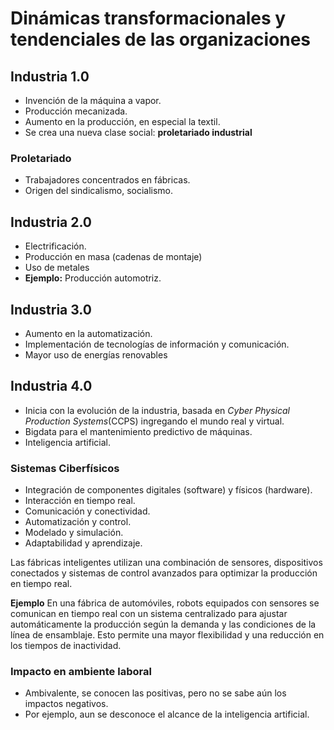 # Dinámicas transformacionales y tendenciales de las organizaciones

## Industria 1.0
- Invención de la máquina a vapor.
- Producción mecanizada.
- Aumento en la producción, en especial la textil.
- Se crea una nueva clase social: **proletariado industrial**

### Proletariado
- Trabajadores concentrados en fábricas.
- Origen del sindicalismo, socialismo.

## Industria 2.0
- Electrificación.
- Producción en masa (cadenas de montaje)
- Uso de metales
- **Ejemplo:** Producción automotriz.

## Industria 3.0
- Aumento en la automatización.
- Implementación de tecnologías de información y comunicación.
- Mayor uso de energías renovables

## Industria 4.0
- Inicia con la evolución de la industria, basada en *Cyber Physical Production Systems*(CCPS) ingregando el mundo real y virtual.
- Bigdata para el mantenimiento predictivo de máquinas.
- Inteligencia artificial.

### Sistemas Ciberfísicos
- Integración de componentes digitales (software) y físicos (hardware).
- Interacción en tiempo real.
- Comunicación y conectividad.
- Automatización y control.
- Modelado y simulación.
- Adaptabilidad y aprendizaje.

Las fábricas inteligentes utilizan una combinación de sensores, dispositivos conectados y sistemas de control avanzados para optimizar la producción en tiempo real.

**Ejemplo** En una fábrica de automóviles, robots equipados con sensores se comunican en tiempo real con un sistema centralizado para ajustar automáticamente la producción según la demanda y las condiciones de la línea de ensamblaje. Esto permite una mayor flexibilidad y una reducción en los tiempos de inactividad.

### Impacto en ambiente laboral
- Ambivalente, se conocen las positivas, pero no se sabe aún los impactos negativos.
- Por ejemplo, aun se desconoce el alcance de la inteligencia artificial.
